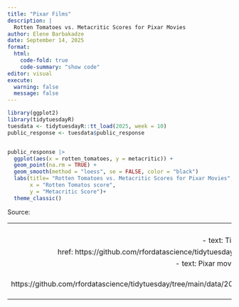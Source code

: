 ```yaml
---
title: "Pixar Films"
description: |
  Rotten Tomatoes vs. Metacritic Scores for Pixar Movies
author: Elene Barbakadze
date: September 14, 2025
format: 
  html:
    code-fold: true
    code-summary: "show code"
editor: visual
execute: 
  warning: false
  message: false
---
```


```r
library(ggplot2)
library(tidytuesdayR)
tuesdata <- tidytuesdayR::tt_load(2025, week = 10)
public_response <- tuesdata$public_response


public_response |> 
  ggplot(aes(x = rotten_tomatoes, y = metacritic)) +
  geom_point(na.rm = TRUE) +
  geom_smooth(method = "loess", se = FALSE, color = "black")
  labs(title= "Rotten Tomatoes vs. Metacritic Scores for Pixar Movies", 
       x = "Rotten Tomatos score", 
       y = "Metacritic Score")+
  theme_classic()

```

Source:

---
  links:
    - text: TidyTuesday
      href: https://github.com/rfordatascience/tidytuesday/tree/main
    - text: Pixar movies dataset
      href: https://github.com/rfordatascience/tidytuesday/tree/main/data/2025/2025-03-11
---
